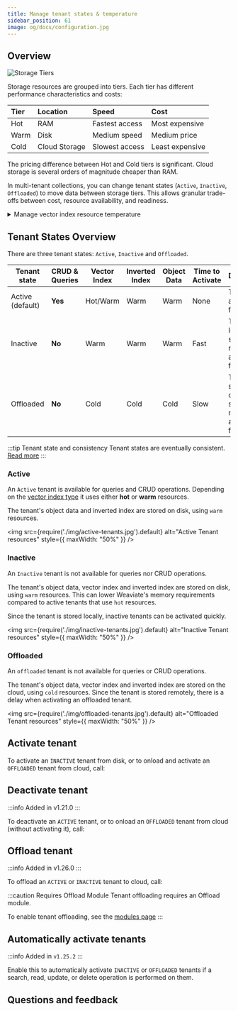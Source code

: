 ```yaml
---
title: Manage tenant states & temperature
sidebar_position: 61
image: og/docs/configuration.jpg
---
```



## Overview

![Storage Tiers](./img/storage-tiers.jpg)

Storage resources are grouped into tiers. Each tier has different performance characteristics and costs:

| Tier | Location | Speed | Cost |
| :- | :- | :- | :- |
| Hot | RAM | Fastest access | Most expensive |
| Warm | Disk | Medium speed | Medium price |
| Cold | Cloud Storage | Slowest access | Least expensive |

The pricing difference between Hot and Cold tiers is significant. Cloud storage is several orders of magnitude cheaper than RAM.

In multi-tenant collections, you can change tenant states (`Active`, `Inactive`, `Offloaded`) to move data between storage tiers. This allows granular trade-offs between cost, resource availability, and readiness.

<details>
  <summary>Manage vector index resource temperature</summary>

The vector index type affects its default resource type.

* [`HNSW` index (default)](/developers/academy/py/vector_index/hnsw) - uses the vector index in RAM, a **Hot** resource.
* [`Flat` index](/developers/academy/py/vector_index/flat) - uses the vector index on disk, a **Warm** resource.
* [`Dynamic` index](/developers/academy/py/vector_index/dynamic) - starts as a flat index (using a **Warm** resource), then switches to an HNSW index (a **Hot** resource) at a predetermined threshold.

</details>

## Tenant States Overview

There are three tenant states: `Active`, `Inactive` and `Offloaded`.

| Tenant state     | CRUD & Queries | Vector Index | Inverted Index | Object Data | Time to Activate |Description |
|------------------|----------------|--------------|----------------|-------------|------------------|------------|
| Active (default) | **Yes**        | Hot/Warm     | Warm           | Warm        | None             |Tenant is available for use |
| Inactive         | **No**         | Warm         | Warm           | Warm        | Fast             |Tenant is locally stored but not available for use |
| Offloaded        | **No**         | Cold         | Cold           | Cold        | Slow             |Tenant is stored in cloud storage and not available for use |

:::tip Tenant state and consistency
Tenant states are eventually consistent. [Read more](/developers/weaviate/concepts/replication-architecture/consistency#tenant-states-and-data-objects)
:::

### Active

An `Active` tenant is available for queries and CRUD operations. Depending on the [vector index type](/developers/weaviate/starter-guides/managing-resources#vector-index-types) it uses either **hot** or **warm** resources.

The tenant's object data and inverted index are stored on disk, using `warm` resources.

<img
    src={require('./img/active-tenants.jpg').default}
    alt="Active Tenant resources"
    style={{ maxWidth: "50%" }}
/>

### Inactive

An `Inactive` tenant is not available for queries nor CRUD operations.

The tenant's object data, vector index and inverted index are stored on disk, using `warm` resources. This can lower Weaviate's memory requirements compared to active tenants that use `hot` resources.

Since the tenant is stored locally, inactive tenants can be activated quickly.

<img
    src={require('./img/inactive-tenants.jpg').default}
    alt="Inactive Tenant resources"
    style={{ maxWidth: "50%" }}
/>

### Offloaded


<OffloadingLimitation/>

An `offloaded` tenant is not available for queries or CRUD operations.

The tenant's object data, vector index and inverted index are stored on the cloud, using `cold` resources. Since the tenant is stored remotely, there is a delay when activating an offloaded tenant.

<img
    src={require('./img/offloaded-tenants.jpg').default}
    alt="Offloaded Tenant resources"
    style={{ maxWidth: "50%" }}
/>

## Activate tenant

To activate an `INACTIVE` tenant from disk, or to onload and activate an `OFFLOADED` tenant from cloud, call:

<Tabs groupId="languages">
  <TabItem value="py" label="Python Client v4">
    <FilteredTextBlock
      text={PyCode}
      startMarker="# START ActivateTenants"
      endMarker="# END ActivateTenants"
      language="py"
    />
  </TabItem>

  <TabItem value="js" label="JS/TS Client v3">
    <FilteredTextBlock
      text={TSCode}
      startMarker="// START ActivateTenants"
      endMarker="// END ActivateTenants"
      language="ts"
    />
  </TabItem>
</Tabs>

## Deactivate tenant

:::info Added in v1.21.0
:::

To deactivate an `ACTIVE` tenant, or to onload an `OFFLOADED` tenant from cloud (without activating it), call:

<Tabs groupId="languages">
  <TabItem value="py" label="Python Client v4">
    <FilteredTextBlock
      text={PyCode}
      startMarker="# START DeactivateTenants"
      endMarker="# END DeactivateTenants"
      language="py"
    />
  </TabItem>

  <TabItem value="js" label="JS/TS Client v3">
    <FilteredTextBlock
      text={TSCode}
      startMarker="// START DeactivateTenants"
      endMarker="// END DeactivateTenants"
      language="ts"
    />
  </TabItem>
</Tabs>

## Offload tenant

:::info Added in v1.26.0
:::

To offload an `ACTIVE` or `INACTIVE` tenant to cloud, call:

<Tabs groupId="languages">
  <TabItem value="py" label="Python Client v4">
    <FilteredTextBlock
      text={PyCode}
      startMarker="# START OffloadTenants"
      endMarker="# END OffloadTenants"
      language="py"
    />
  </TabItem>

  <TabItem value="js" label="JS/TS Client v3">
    <FilteredTextBlock
      text={TSCode}
      startMarker="// START OffloadTenants"
      endMarker="// END OffloadTenants"
      language="ts"
    />
  </TabItem>
</Tabs>

:::caution Requires Offload Module
Tenant offloading requires an Offload module.

To enable tenant offloading, see the [modules page](../configuration/modules.md#tenant-offload-modules)
:::

## Automatically activate tenants

:::info Added in `v1.25.2`
:::

Enable this to automatically activate `INACTIVE` or `OFFLOADED` tenants if a search, read, update, or delete operation is performed on them.

<Tabs groupId="languages">
  <TabItem value="py" label="Python Client v4">
    <FilteredTextBlock
      text={PyCode}
      startMarker="# START EnableAutoActivation"
      endMarker="# END EnableAutoActivation"
      language="py"
    />
  </TabItem>

  <TabItem value="js" label="JS/TS Client v3">
    <FilteredTextBlock
      text={TSCode}
      startMarker="// START EnableAutoActivation"
      endMarker="// END EnableAutoActivation"
      language="ts"
    />
  </TabItem>

</Tabs>

## Questions and feedback


<DocsFeedback/>

